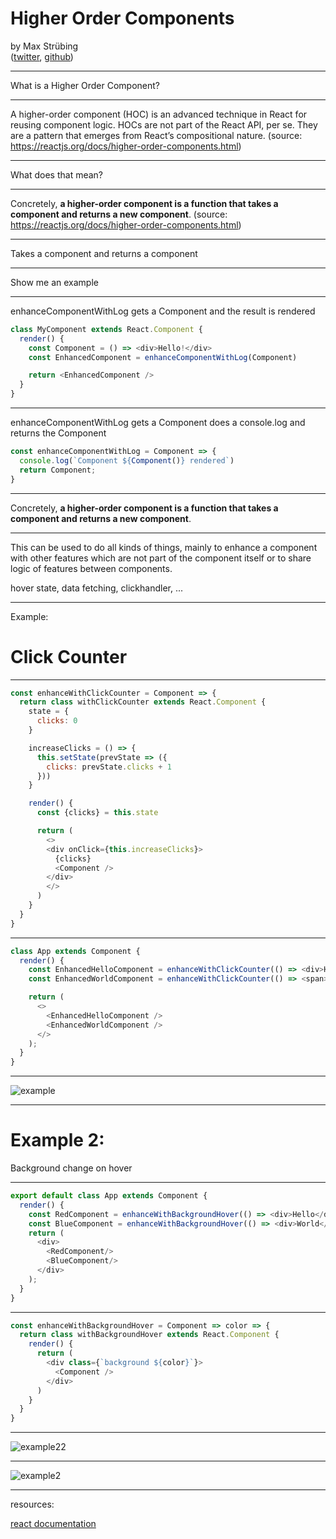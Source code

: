 

<Head>
  <title>Higher Order Components</title>
  <meta name="author" content="Max Strübing" />
</Head>

# Higher Order Components
by Max Strübing  
([twitter](https://twitter.com/mxstrbng), [github](https://github.com/mstruebing))

---

What is a Higher Order Component?

---

A higher-order component (HOC) is an advanced technique in React for reusing component logic. HOCs are not part of the React API, per se. They are a pattern that emerges from React’s compositional nature.
(source: https://reactjs.org/docs/higher-order-components.html)

---

What does that mean?

---

Concretely, **a higher-order component is a function that takes a component and returns a new component**.
(source: https://reactjs.org/docs/higher-order-components.html)

---

Takes a component and returns a component

---

Show me an example

---

enhanceComponentWithLog gets a Component and the result is rendered

```js
class MyComponent extends React.Component {
  render() {
    const Component = () => <div>Hello!</div>
    const EnhancedComponent = enhanceComponentWithLog(Component)

    return <EnhancedComponent />
  }
}
```

---

enhanceComponentWithLog gets a Component does a console.log and returns the Component

```js
const enhanceComponentWithLog = Component => {
  console.log(`Component ${Component()} rendered`)
  return Component;
}
```

---

Concretely, **a higher-order component is a function that takes a component and returns a new component**.

---

This can be used to do all kinds of things, mainly to enhance a component with other features which are not part of the component itself or to share
logic of features between components.

hover state, data fetching, clickhandler, ...

---

Example:

# Click Counter

---

```js
const enhanceWithClickCounter = Component => {
  return class withClickCounter extends React.Component {
    state = {
      clicks: 0
    }

    increaseClicks = () => {
      this.setState(prevState => ({
        clicks: prevState.clicks + 1
      }))
    }

    render() {
      const {clicks} = this.state

      return (
        <>
        <div onClick={this.increaseClicks}>
          {clicks}
          <Component />
        </div>
        </>
      )
    }
  }
}
```

---

```js 
class App extends Component {
  render() {
    const EnhancedHelloComponent = enhanceWithClickCounter(() => <div>Hello</div>)
    const EnhancedWorldComponent = enhanceWithClickCounter(() => <span>World</span>)

    return (
      <>
        <EnhancedHelloComponent />
        <EnhancedWorldComponent />
      </>
    );
  }
}
```

---

![example](/ausguck/images/higher-order-components/example.png "example")  

---

# Example 2:

Background change on hover

---

```js
export default class App extends Component {
  render() {
    const RedComponent = enhanceWithBackgroundHover(() => <div>Hello</div>)("red")
    const BlueComponent = enhanceWithBackgroundHover(() => <div>World</div>)("blue")
    return (
      <div>
        <RedComponent/>
        <BlueComponent/>
      </div>
    );
  }
}
```

---

```js
const enhanceWithBackgroundHover = Component => color => {
  return class withBackgroundHover extends React.Component {
    render() {
      return (
        <div class={`background ${color}`}>
          <Component />
        </div>
      )
    }
  }
}
```

---

![example22](/ausguck/images/higher-order-components/example2-1.png "example")  

-----

![example2](/ausguck/images/higher-order-components/example2-2.png "example")  

---

resources:

[react documentation](https://reactjs.org/docs/higher-order-components.html)
